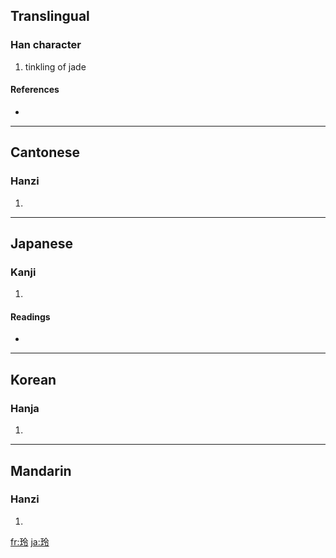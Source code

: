 {{also|玲}}
==Translingual==

===Han character===
{{Han char|rn=96|rad=玉|as=05|sn=9|four=1813<sub>7</sub>|canj=一土人戈戈 (MGOII)}}

# tinkling of jade

====References====
* {{Han ref|kx=0728.230|dkj=20888|dj=1140.200|hdz=21108.010|uh=73B2|ud=29618|bh=ACC2|bd=44226}}

----

==Cantonese==

===Hanzi===
{{yue-hanzi|jyut=|y=ling4}}

# {{defn|Cantonese|sort=玉05}}

----

==Japanese==

===Kanji===
{{ja-kanji|grade=|rs=玉05}}

# {{defn|Japanese|sort=玉05}}

====Readings====
* {{ja-readings|on=[[れい]] (rei), [[ろう]] (rō)|kun=}}

----

==Korean==

===Hanja===
{{ko-hanja|hangeul=령>영|eumhun=|rv=ryeong>yeong|mr=ryŏng>yŏng|y=lyeng><sup>l</sup>yeng}}

# {{defn|Korean|sort=玉05}}

----

==Mandarin==

===Hanzi===
{{cmn-hanzi|pin=[[líng]] ([[ling2]])|wg=ling<sup>2</sup>}}

# {{defn|Mandarin|sort=玉05}}

[[fr:玲]]
[[ja:玲]]